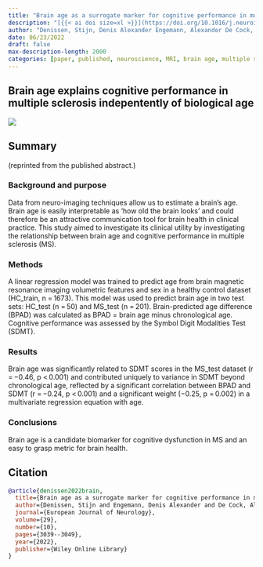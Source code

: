 ```yaml
---
title: "Brain age as a surrogate marker for cognitive performance in multiple sclerosis"
description: "[{{< ai doi size=xl >}}](https://doi.org/10.1016/j.neuroimage.2022.119521) [{{< bi file-pdf size=1.5em >}}](https://onlinelibrary.wiley.com/doi/pdf/10.1111/ene.15473)"
author: "Denissen, Stijn, Denis Alexander Engemann, Alexander De Cock, Lars Costers, Johan Baijot, Jorne Laton, Iris‐Katharina Penner et al."
date: 06/23/2022
draft: false
max-description-length: 2000
categories: [paper, published, neuroscience, MRI, brain age, multiple sclerosis, neurology]
---
```


## Brain age explains cognitive performance in multiple sclerosis indepentently of biological age

![](../denissen_2022_ms.jpeg)

## Summary

(reprinted from the published abstract.)

### Background and purpose
Data from neuro-imaging techniques allow us to estimate a brain's age. Brain age is easily interpretable as ‘how old the brain looks’ and could therefore be an attractive communication tool for brain health in clinical practice. This study aimed to investigate its clinical utility by investigating the relationship between brain age and cognitive performance in multiple sclerosis (MS).

### Methods
A linear regression model was trained to predict age from brain magnetic resonance imaging volumetric features and sex in a healthy control dataset (HC_train, n = 1673). This model was used to predict brain age in two test sets: HC_test (n = 50) and MS_test (n = 201). Brain-predicted age difference (BPAD) was calculated as BPAD = brain age minus chronological age. Cognitive performance was assessed by the Symbol Digit Modalities Test (SDMT).

### Results
Brain age was significantly related to SDMT scores in the MS_test dataset (r = −0.46, p < 0.001) and contributed uniquely to variance in SDMT beyond chronological age, reflected by a significant correlation between BPAD and SDMT (r = −0.24, p < 0.001) and a significant weight (−0.25, p = 0.002) in a multivariate regression equation with age.

### Conclusions
Brain age is a candidate biomarker for cognitive dysfunction in MS and an easy to grasp metric for brain health.

## Citation

```bibtex
@article{denissen2022brain,
  title={Brain age as a surrogate marker for cognitive performance in multiple sclerosis},
  author={Denissen, Stijn and Engemann, Denis Alexander and De Cock, Alexander and Costers, Lars and Baijot, Johan and Laton, Jorne and Penner, Iris-Katharina and Grothe, Matthias and Kirsch, Michael and D'hooghe, Marie Beatrice and others},
  journal={European Journal of Neurology},
  volume={29},
  number={10},
  pages={3039--3049},
  year={2022},
  publisher={Wiley Online Library}
}
```